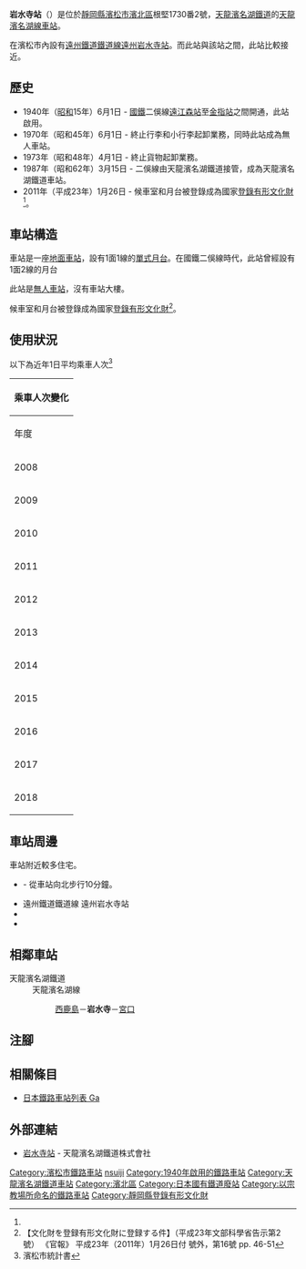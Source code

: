 {{NoteTA
|T=zh-hans:岩水寺站;zh-hk:岩水寺站;zh-tw:岩水寺車站;
|1=zh-hans:岩水寺站;zh-hk:岩水寺站;zh-tw:岩水寺車站;
}}
{{About|天龍濱名湖鐵道車站|遠州鐵道車站|遠州岩水寺站}}
{{Infobox station
|公司色 = #4D7F54
|站名 = 岩水寺
|圖片 = Gansuiji Station.jpg
|圖片說明 = 月台
|日文原名 = 岩水寺
|平假名 = がんすいじ
|羅馬拼音 = GANSUIJI
|副站名 = 
|電報略號 = スシ
|所在地 = {{JPN}}[[靜岡縣|靜岡縣]][[濱松市|濱松市]][[濱北區|濱北區]]根堅1730番2號
|座標 = {{coord|34|50|15.74|N|137|47|32.65|E|type:railwaystation_region:JP-24|display=inline,title}}
|車站構造 = [[地面車站|地面車站]]
|月台配置 = 1面1線
|啟用年月日 = 1940年（昭和15年）6月1日
|廢站年月日 = 
|乘客人數 = 47
|上下車人次 = 
|統計年度 = 2018
|轉車 = 
|全寬備註 = [[無人車站|無人車站]]
|adjacent = {{Adjacent stations|system=天龍濱名湖鐵道|line=天龍濱名湖線|left=西鹿島|right=宮口|note-left=1.8km|note-mid=距離[[掛川站|掛川]]30.3km|note-right=2.0km}}
}}
'''岩水寺站'''（{{jpn|j=岩水寺駅|hg=がんすいじえき|rm=Gansuiji eki|f=y}}）是位於[[靜岡縣|靜岡縣]][[濱松市|濱松市]][[濱北區|濱北區]]根堅1730番2號，[[天龍濱名湖鐵道|天龍濱名湖鐵道]]的[[天龍濱名湖線|天龍濱名湖線]][[鐵路車站|車站]]。

在濱松市內設有[[鐵道線_(遠州鐵道)|遠州鐵道鐵道線]][[遠州岩水寺站|遠州岩水寺站]]。而此站與該站之間，此站比較接近{{Translink|ja|岩水寺}}。

== 歷史 ==
* 1940年（[[昭和|昭和]]15年）6月1日 - [[日本國有鐵道|國鐵]]二俁線[[遠州森站|遠江森站]]至[[金指站|金指站]]之間開通，此站啟用。
* 1970年（昭和45年）6月1日 - 終止行李和小行李起卸業務，同時此站成為無人車站。
* 1973年（昭和48年）4月1日 - 終止貨物起卸業務。
* 1987年（昭和62年）3月15日 - 二俁線由天龍濱名湖鐵道接管，成為天龍濱名湖鐵道車站。
* 2011年（平成23年）1月26日 - 候車室和月台被登錄成為國家[[登錄有形文化財|登錄有形文化財]]<ref name="H23-monkashokokuji-2" />。

== 車站構造 ==
車站是一座[[地面車站|地面車站]]，設有1面1線的[[單式月台|單式月台]]。在國鐵二俁線時代，此站曾經設有1面2線的月台

此站是[[無人車站|無人車站]]，沒有車站大樓。

候車室和月台被登錄成為國家[[登錄有形文化財|登錄有形文化財]]<ref name="H23-monkashokokuji-2">【文化財を登録有形文化財に登録する件】（平成23年文部科學省告示第2號） 《官報》 平成23年（2011年）1月26日付 號外，第16號 pp. 46-51</ref>。

== 使用狀況 ==
以下為近年1日平均乘車人次<ref>濱松市統計書</ref>

{| class="wikitable" style="margin: 1em 0.2em; text-align: center; font-size: 90%;"
|- style="background: #ddd;"
!colspan="2"|乘車人次變化
|-
!年度
!一日平均<br>乘車人次
|-
|2008
|37
|-
|2009
|35
|-
|2010
|43
|-
|2011
|45
|-
|2012
|46
|-
|2013
|48
|-
|2014
|36
|-
|2015
|31
|-
|2016
|38
|-
|2017
|45
|-
|2018
|47
|}
== 車站周邊 ==
車站附近較多住宅。
* {{Translink|ja|岩水寺}} - 從車站向北步行10分鐘。
* 遠州鐵道鐵道線 遠州岩水寺站
* {{Translink|ja|国道152号|國道152號}}
* {{Translink|ja|国道362号|國道362號}}

== 相鄰車站 ==
; 天龍濱名湖鐵道
: 天龍濱名湖線
:: [[西鹿島站|西鹿島]]－'''岩水寺'''－[[宮口站|宮口]]

== 注腳 ==
{{Reflist}}
== 相關條目 ==
* [[日本鐵路車站列表_Ga|日本鐵路車站列表 Ga]]
== 外部連結 ==
* [https://www.tenhama.co.jp/about/station/gansuiji/ 岩水寺站] {{Wayback|url=https://www.tenhama.co.jp/about/station/gansuiji/ |date=20200727093811 }}{{ja icon}} - 天龍濱名湖鐵道株式會社
{{天龍濱名湖線}}
{{DEFAULTSORT:Gansuiji}}
[[Category:濱松市鐵路車站|Category:濱松市鐵路車站]]
[[Category:日本鐵路車站_Ga|nsuiji]]
[[Category:1940年啟用的鐵路車站|Category:1940年啟用的鐵路車站]]
[[Category:天龍濱名湖鐵道車站|Category:天龍濱名湖鐵道車站]]
[[Category:濱北區|Category:濱北區]]
[[Category:日本國有鐵道廢站|Category:日本國有鐵道廢站]]
[[Category:以宗教場所命名的鐵路車站|Category:以宗教場所命名的鐵路車站]]
[[Category:靜岡縣登錄有形文化財|Category:靜岡縣登錄有形文化財]]